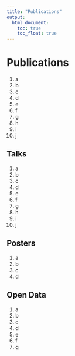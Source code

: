 ```yaml
---
title: "Publications"
output:
  html_document:
    toc: true
    toc_float: true
---
```


# Publications

1. a
1. b
1. c
1. d
1. e
1. f
1. g
1. h
1. i
1. j

## Talks

1. a
1. b
1. c
1. d
1. e
1. f
1. g
1. h
1. i
1. j

## Posters

1. a
1. b
1. c
1. d

## Open Data 

1. a
1. b
1. c
1. d
1. e
1. f
1. g